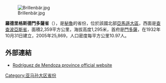 [[Image:Brillenbär.jpg|thumb]]

'''羅德里格斯德門多薩省'''（{{lang-es|Provincia de Rodríguez de Mendoza}}），是[[秘魯|秘魯]]的省份，位於該國北部[[亞馬遜大區|亞馬遜大區]]，西面是[[查查波亞斯省|查查波亞斯省]]，面積2,359平方公里，海拔高度1,295米，首府是[[門多薩_(秘魯)|門多薩]]，在1932年10月31日建立，2005年25,869，人口密度每平方公里10.97人。

==外部連結==
*[https://web.archive.org/web/20061023071215/http://rodriguezdemendoza.org/ Rodríguez de Mendoza province official website ]

{{coord|6.315938|S|77.538016|W|type:adm2nd_source:itwiki|display=title}}

{{秘魯省份|state=collapsed}}
{{秘鲁行政区划小作品}}

[[Category:亚马孙大区省份|Category:亚马孙大区省份]]